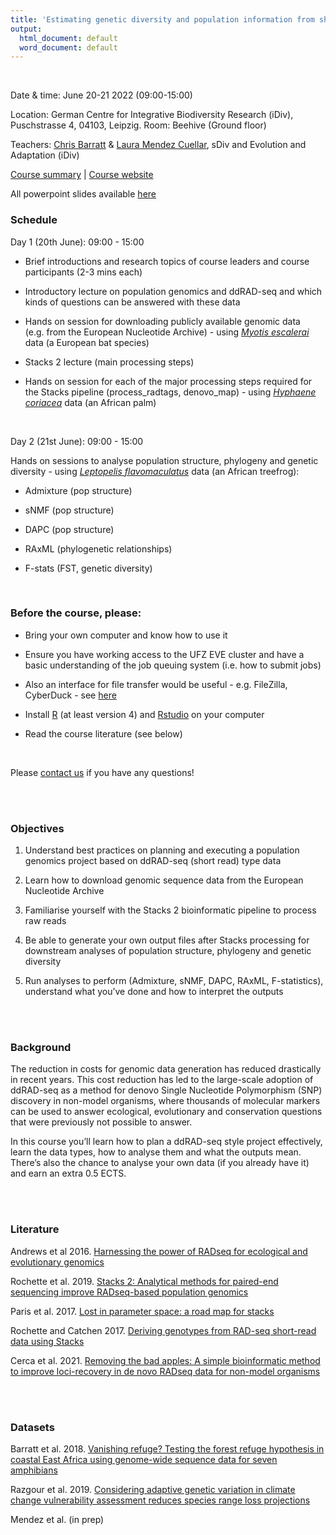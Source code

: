 ```yaml
---
title: 'Estimating genetic diversity and population information from short read (ddRAD-seq) type data'
output:
  html_document: default
  word_document: default
---
```


\

Date & time: June 20-21 2022 (09:00-15:00)

Location: German Centre for Integrative Biodiversity Research (iDiv), Puschstrasse 4, 04103, Leipzig. Room: Beehive (Ground floor)

Teachers: [Chris Barratt](https://cd-barratt.github.io/) & [Laura Mendez Cuellar](https://www.idiv.de/en/profile/1062.html), sDiv and Evolution and Adaptation (iDiv)

[Course summary](https://www.idiv.de/en/ydiv/graduate-school/courses-and-events/estimating-genetic-diversity-and-population-information-from-short-read-ddrad-seq-type-data.html) | 
[Course website](https://cd-barratt.github.io/ddRAD-seq_workshop/)

All powerpoint slides available [here](https://github.com/cd-barratt/ddRAD-seq_workshop/tree/main/talks)
\

### Schedule 
Day 1 (20th June): 09:00 - 15:00  

* Brief introductions and research topics of course leaders and course participants (2-3 mins each)

* Introductory lecture on population genomics and ddRAD-seq and which kinds of questions can be answered with these data

* Hands on session for downloading publicly available genomic data (e.g. from the European Nucleotide Archive) - using [*Myotis escalerai*](https://www.eurobats.org/about_eurobats/protected_bat_species/myotis_escalerai) data (a European bat species)

* Stacks 2 lecture (main processing steps)

* Hands on session for each of the major processing steps required for the Stacks pipeline (process_radtags, denovo_map) - using [*Hyphaene coriacea*](https://www.palmpedia.net/wiki/Hyphaene_coriacea) data (an African  palm)

\

Day 2 (21st June): 09:00 - 15:00 

Hands on sessions to analyse population structure, phylogeny and genetic diversity - using [*Leptopelis flavomaculatus*](https://amphibiaweb.org/species/3649) data (an African treefrog):

* Admixture (pop structure)

* sNMF (pop structure)

* DAPC (pop structure)

* RAxML (phylogenetic relationships)

* F-stats (FST, genetic diversity)

\ 
\

### Before the course, please:

* Bring your own computer and know how to use it

* Ensure you have working access to the UFZ EVE cluster and have a basic understanding of the job queuing system (i.e. how to submit jobs)

* Also an interface for file transfer would be useful - e.g. FileZilla, CyberDuck - see [here](https://portal.idiv.de/nextcloud/index.php/s/oyP3FSFfwnKwiy9)

* Install [R](https://cran.r-project.org/bin/) (at least version 4) and [Rstudio](https://www.rstudio.com/products/rstudio/download/#download) on your computer
* Read the course literature (see below)

\

Please [contact us](mailto:c.d.barratt@gmail.com, mailto:laura.mendezcue@gmail.com) if you have any questions!

\
\

### Objectives
1.	Understand best practices on planning and executing a population genomics project based on ddRAD-seq (short read) type data 

2.  Learn how to download genomic sequence data from the European Nucleotide Archive

3.	Familiarise yourself with the Stacks 2 bioinformatic pipeline to process raw reads 

4.	Be able to generate your own output files after Stacks processing for downstream analyses of population structure, phylogeny and genetic diversity

5.  Run analyses to perform (Admixture, sNMF, DAPC, RAxML, F-statistics), understand what you've done and how to interpret the outputs

\
\

### Background

The reduction in costs for genomic data generation has reduced drastically in recent years. This cost reduction has led to the large-scale adoption of ddRAD-seq as a method for denovo Single Nucleotide Polymorphism (SNP) discovery in non-model organisms, where thousands of molecular markers can be used to answer ecological, evolutionary and conservation questions that were previously not possible to answer.

In this course you'll learn how to plan a ddRAD-seq style project effectively, learn the data types, how to analyse them and what the outputs mean. There's also the chance to analyse your own data (if you already have it) and earn an extra 0.5 ECTS.

\
\


### Literature 

Andrews et al 2016. [Harnessing the power of RADseq for ecological and evolutionary genomics](https://www.nature.com/articles/nrg.2015.28)

Rochette et al. 2019. [Stacks 2: Analytical methods for paired-end sequencing improve RADseq-based population genomics](https://onlinelibrary.wiley.com/doi/abs/10.1111/mec.15253)

Paris et al. 2017. [Lost in parameter space: a road map for stacks](https://besjournals.onlinelibrary.wiley.com/doi/10.1111/2041-210X.12775)

Rochette and Catchen 2017. [Deriving genotypes from RAD-seq short-read data using Stacks](https://www.nature.com/articles/nprot.2017.123)

Cerca et al. 2021. [Removing the bad apples: A simple bioinformatic method to improve loci-recovery in de novo RADseq data for non-model organisms](https://besjournals.onlinelibrary.wiley.com/doi/full/10.1111/2041-210X.13562)

\
\

### Datasets

Barratt et al. 2018. [Vanishing refuge? Testing the forest refuge hypothesis in coastal East Africa using genome-wide sequence data for seven amphibians](https://onlinelibrary.wiley.com/doi/full/10.1111/mec.14862)

Razgour et al. 2019. [Considering adaptive genetic variation in climate change vulnerability assessment reduces species range loss projections](https://www.pnas.org/doi/10.1073/pnas.1820663116)

Mendez et al. (in prep)
